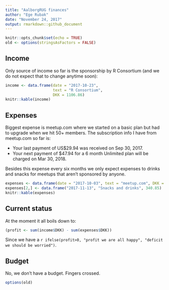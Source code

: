 ```yaml
---
title: "AalborgRUG finances"
author: "Ege Rubak"
date: "November 24, 2017"
output: rmarkdown::github_document
---
```


```r
knitr::opts_chunk$set(echo = TRUE)
old <- options(stringsAsFactors = FALSE)
```

## Income

Only source of income so far is the sponsorship by R Consortium (and we do not
expect that to change anytime soon):
```r
income <- data.frame(date = "2017-10-23",
                     text = "R Consortium",
                     DKK = 1106.86)
knitr::kable(income)
```

## Expenses

Biggest expense is meetup.com where we started on a basic plan but had to upgrade
when we hit 50+ members. The subscription info I have from meetup.com so far is:

- Your last payment of US$29.94 was received on Sep 30, 2017.
- Your next payment of $47.94 for a 6 month Unlimited plan will be charged on Mar 30, 2018.

Besides this expense every six months we only expect expenses to drinks and snacks
for meetups that aren't sponsored by anyone.
```r
expenses <- data.frame(date = "2017-10-03", text = "meetup.com", DKK = 192.10)
expenses[2,] <- data.frame("2017-11-13", "Snacks and drinks", 340.85)
knitr::kable(expenses)
```

## Current status

At the moment it all boils down to:
```r
(profit <- sum(income$DKK) - sum(expenses$DKK))
```
Since we have a `r ifelse(profit>0, "profit we are all happy", "deficit we should be worried")`. 

## Budget

No, we don't have a budget. Fingers crossed.

```r
options(old)
```
